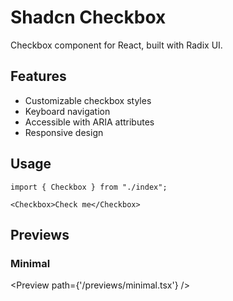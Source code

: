 # Shadcn Checkbox

Checkbox component for React, built with Radix UI.

## Features

- Customizable checkbox styles
- Keyboard navigation
- Accessible with ARIA attributes
- Responsive design

## Usage

```tsx
import { Checkbox } from "./index";

<Checkbox>Check me</Checkbox>
```

## Previews

### Minimal
<Preview path={'/previews/minimal.tsx'} />
